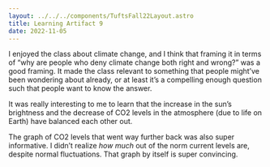 ```yaml
---
layout: ../../../components/TuftsFall22Layout.astro
title: Learning Artifact 9
date: 2022-11-05
---
```


I enjoyed the class about climate change, and I think that framing it in terms of “why are people who deny climate change both right and wrong?” was a good framing. It made the class relevant to something that people might’ve been wondering about already, or at least it’s a compelling enough question such that people want to know the answer. 

It was really interesting to me to learn that the increase in the sun’s brightness and the decrease of CO2 levels in the atmosphere (due to life on Earth) have balanced each other out. 

The graph of CO2 levels that went way further back was also super informative. I didn’t realize _how much_ out of the norm current levels are, despite normal fluctuations. That graph by itself is super convincing. 